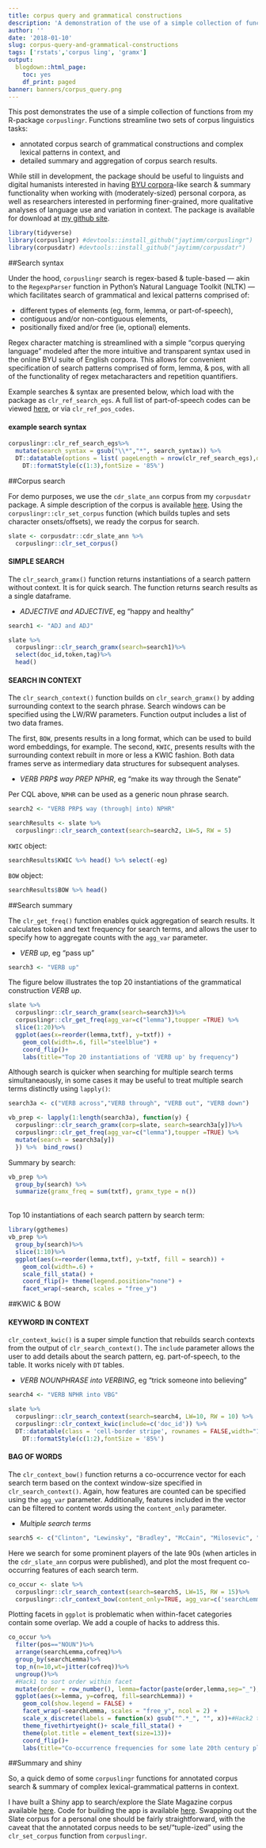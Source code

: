 ```yaml
---
title: corpus query and grammatical constructions
description: 'A demonstration of the use of a simple collection of functions from my R-package `corpuslingr`.'
author: ''
date: '2018-01-10'
slug: corpus-query-and-grammatical-constructions
tags: ['rstats','corpus ling', 'gramx']
output:
  blogdown::html_page:
    toc: yes
    df_print: paged
banner: banners/corpus_query.png
---
```



This post demonstrates the use of a simple collection of functions from my R-package `corpuslingr`.  Functions streamline two sets of corpus linguistics tasks: 

* annotated corpus search of grammatical constructions and complex lexical patterns in context, and
* detailed summary and aggregation of corpus search results.

While still in development, the package should be useful to linguists and digital humanists interested in having [BYU corpora](https://corpus.byu.edu/)-like search & summary functionality when working with (moderately-sized) personal corpora, as well as researchers interested in performing finer-grained, more qualitative analyses of language use and variation in context. The package is available for download at [my github site](https://github.com/jaytimm). 


```r
library(tidyverse)
library(corpuslingr) #devtools::install_github("jaytimm/corpuslingr")
library(corpusdatr) #devtools::install_github("jaytimm/corpusdatr")
```



##Search syntax

Under the hood, `corpuslingr` search is regex-based & tuple-based --- akin to the `RegexpParser` function in Python's Natural Language Toolkit (NLTK) --- which facilitates search of grammatical and lexical patterns comprised of:


* different types of elements (eg, form, lemma, or part-of-speech),
* contiguous and/or non-contiguous elements,
* positionally fixed and/or free (ie, optional) elements.


Regex character matching is streamlined with a simple "corpus querying language" modeled after the more intuitive and transparent syntax used in the online BYU suite of English corpora. This allows for convenient specification of search patterns comprised of form, lemma, & pos, with all of the functionality of regex metacharacters and repetition quantifiers.

Example searches & syntax are presented below, which load with the package as `clr_ref_search_egs`. A full list of part-of-speech codes can be viewed [here](https://github.com/jaytimm/corpuslingr/blob/master/data-raw/clr_ref_pos_codes.csv), or via `clr_ref_pos_codes`.  


<p><h4>example search syntax</h4></p>
```r
corpuslingr::clr_ref_search_egs%>%
  mutate(search_syntax = gsub("\\*","*", search_syntax)) %>%
  DT::datatable(options = list( pageLength = nrow(clr_ref_search_egs),dom = 't'), class = 'cell-border stripe', rownames = FALSE,width="100%", escape=FALSE)%>%
    DT::formatStyle(c(1:3),fontSize = '85%')
```


##Corpus search

For demo purposes, we use the `cdr_slate_ann` corpus from my `corpusdatr` package. A simple description of the corpus is available [here](https://github.com/jaytimm/corpusdatr#slate-corpus).  Using the `corpuslingr::clr_set_corpus` function (which builds tuples and sets character onsets/offsets), we ready the corpus for search. 

```r
slate <- corpusdatr::cdr_slate_ann %>% 
  corpuslingr::clr_set_corpus()
```




<p><h4>SIMPLE SEARCH</h4></p>

The `clr_search_gramx()` function returns instantiations of a search pattern without context.  It is for quick search. The function returns search results as a single dataframe.  

* *ADJECTIVE and ADJECTIVE*, eg "happy and healthy"

```r
search1 <- "ADJ and ADJ"  
```


```r
slate %>%
  corpuslingr::clr_search_gramx(search=search1)%>%
  select(doc_id,token,tag)%>%
  head()
```


<p><h4>SEARCH IN CONTEXT</h4></p>

The `clr_search_context()` function builds on `clr_search_gramx()` by adding surrounding context to the search phrase. Search windows can be specified using the LW/RW parameters.  Function output includes a list of two data frames. 

The first, `BOW`, presents results in a long format, which can be used to build word embeddings, for example.  The second, `KWIC`, presents results with the surrounding context rebuilt in more or less a KWIC fashion.  Both data frames serve as intermediary data structures for subsequent analyses.


* *VERB PRP$ way PREP NPHR*, eg "make its way through the Senate"

Per CQL above, `NPHR` can be used as a generic noun phrase search. 

```r
search2 <- "VERB PRP$ way (through| into) NPHR" 
```

```r
searchResults <- slate %>%
  corpuslingr::clr_search_context(search=search2, LW=5, RW = 5)
```

`KWIC` object:
```r
searchResults$KWIC %>% head() %>% select(-eg)
```

`BOW` object:
```r
searchResults$BOW %>% head()
```




##Search summary

The `clr_get_freq()` function enables quick aggregation of search results.  It calculates token and text frequency for search terms, and allows the user to specify how to aggregate counts with the `agg_var` parameter. 

* *VERB up*, eg "pass up"

```r
search3 <- "VERB up"
```

The figure below illustrates the top 20 instantiations of the grammatical construction *VERB up*. 

```r
slate %>%
  corpuslingr::clr_search_gramx(search=search3)%>%
  corpuslingr::clr_get_freq(agg_var=c("lemma"),toupper =TRUE) %>%
  slice(1:20)%>%
  ggplot(aes(x=reorder(lemma,txtf), y=txtf)) + 
    geom_col(width=.6, fill="steelblue") +  
    coord_flip()+
    labs(title="Top 20 instantiations of 'VERB up' by frequency")
```


Although search is quicker when searching for multiple search terms simultaneaously, in some cases it may be useful to treat multiple search terms distinctly using `lapply()`:

```r
search3a <- c("VERB across","VERB through", "VERB out", "VERB down")
```

```r
vb_prep <- lapply(1:length(search3a), function(y) {
  corpuslingr::clr_search_gramx(corp=slate, search=search3a[y])%>%
  corpuslingr::clr_get_freq(agg_var=c("lemma"),toupper =TRUE) %>%
  mutate(search = search3a[y])
  }) %>%  bind_rows()
```


Summary by search:
```r
vb_prep %>%
  group_by(search) %>%
  summarize(gramx_freq = sum(txtf), gramx_type = n())
```

<br>
Top 10 instantiations of each search pattern by search term:
```r
library(ggthemes)
vb_prep %>%
  group_by(search)%>%
  slice(1:10)%>%
  ggplot(aes(x=reorder(lemma,txtf), y=txtf, fill = search)) + 
    geom_col(width=.6) + 
    scale_fill_stata() +
    coord_flip()+ theme(legend.position="none") +
    facet_wrap(~search, scales = "free_y")
```


##KWIC & BOW

<p><h4>KEYWORD IN CONTEXT</h4></p>

`clr_context_kwic()` is a super simple function that rebuilds search contexts from the output of `clr_search_context()`. The `include` parameter allows the user to add details about the search pattern, eg. part-of-speech, to the table. It works nicely with `DT` tables.   
 

* *VERB NOUNPHRASE into VERBING*, eg "trick someone into believing"

```r
search4 <- "VERB NPHR into VBG"  
```


```r
slate %>%
  corpuslingr::clr_search_context(search=search4, LW=10, RW = 10) %>%
  corpuslingr::clr_context_kwic(include=c('doc_id')) %>%
  DT::datatable(class = 'cell-border stripe', rownames = FALSE,width="100%", escape=FALSE)%>%
    DT::formatStyle(c(1:2),fontSize = '85%')
```


<p><h4>BAG OF WORDS</h4></p>

The `clr_context_bow()` function returns a co-occurrence vector for each search term based on the context window-size specified in `clr_search_context()`.  Again, how features are counted can be specified using the `agg_var` parameter.  Additionally, features included in the vector can be filtered to content words using the `content_only` parameter.  


* *Multiple search terms*

```r
search5 <- c("Clinton", "Lewinsky", "Bradley", "McCain", "Milosevic", "Starr",  "Microsoft", "Congress", "China", "Russia")
```

Here we search for some prominent players of the late 90s (when articles in the `cdr_slate_ann` corpus were published), and plot the most frequent co-occurring features of each search term.

```r
co_occur <- slate %>%
  corpuslingr::clr_search_context(search=search5, LW=15, RW = 15)%>%
  corpuslingr::clr_context_bow(content_only=TRUE, agg_var=c('searchLemma','lemma','pos'))
```


Plotting facets in `ggplot` is problematic when within-facet categories contain some overlap.  We add a couple of hacks to address this.  
```r
co_occur %>%
  filter(pos=="NOUN")%>%
  arrange(searchLemma,cofreq)%>%
  group_by(searchLemma)%>%
  top_n(n=10,wt=jitter(cofreq))%>%
  ungroup()%>%
  #Hack1 to sort order within facet
  mutate(order = row_number(), lemma=factor(paste(order,lemma,sep="_"), levels = paste(order, lemma, sep = "_")))%>%
  ggplot(aes(x=lemma, y=cofreq, fill=searchLemma)) + 
    geom_col(show.legend = FALSE) +  
    facet_wrap(~searchLemma, scales = "free_y", ncol = 2) +
    scale_x_discrete(labels = function(x) gsub("^.*_", "", x))+#Hack2 to modify labels
    theme_fivethirtyeight()+ scale_fill_stata() +
    theme(plot.title = element_text(size=13))+ 
    coord_flip()+
    labs(title="Co-occurrence frequencies for some late 20th century players")
```




##Summary and shiny

So, a quick demo of some `corpuslingr` functions for annotated corpus search & summary of complex lexical-grammatical patterns in context. 

I have built a Shiny app to search/explore the Slate Magazine corpus available [here](https://jasontimm.shinyapps.io/corpuslingr_demo/).  Code for building the app is available [here](https://github.com/jaytimm/shiny_corpuslingr).  Swapping out the Slate corpus for a personal one should be fairly straightforward, with the caveat that the annotated corpus needs to be set/"tuple-ized" using the `clr_set_corpus` function from `corpuslingr`.    


